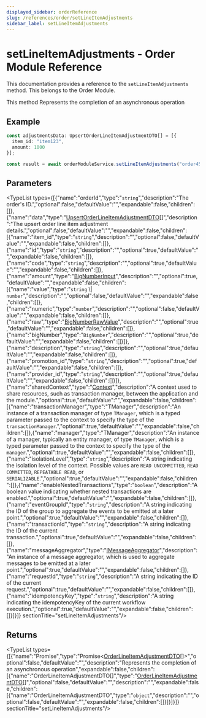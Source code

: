 ```yaml
---
displayed_sidebar: orderReference
slug: /references/order/setLineItemAdjustments
sidebar_label: setLineItemAdjustments
---
```



# setLineItemAdjustments - Order Module Reference

This documentation provides a reference to the `setLineItemAdjustments` method. This belongs to the Order Module.

This method Represents the completion of an asynchronous operation

## Example

```typescript
const adjustmentsData: UpsertOrderLineItemAdjustmentDTO[] = [{
  item_id: "item123",
  amount: 1000
}];

const result = await orderModuleService.setLineItemAdjustments("order456", adjustmentsData);
```

## Parameters

<TypeList types={[{"name":"orderId","type":"`string`","description":"The order's ID.","optional":false,"defaultValue":"","expandable":false,"children":[]},{"name":"data","type":"[UpsertOrderLineItemAdjustmentDTO](../../../interfaces/order.UpsertOrderLineItemAdjustmentDTO/page.mdx)[]","description":"The upsert order line item adjustment details.","optional":false,"defaultValue":"","expandable":false,"children":[{"name":"item_id","type":"`string`","description":"","optional":false,"defaultValue":"","expandable":false,"children":[]},{"name":"id","type":"`string`","description":"","optional":true,"defaultValue":"","expandable":false,"children":[]},{"name":"code","type":"`string`","description":"","optional":true,"defaultValue":"","expandable":false,"children":[]},{"name":"amount","type":"[BigNumberInput](../../../types/order.BigNumberInput/page.mdx)","description":"","optional":true,"defaultValue":"","expandable":false,"children":[{"name":"value","type":"`string` \\| `number`","description":"","optional":false,"defaultValue":"","expandable":false,"children":[]},{"name":"numeric","type":"`number`","description":"","optional":false,"defaultValue":"","expandable":false,"children":[]},{"name":"raw","type":"[BigNumberRawValue](../../../types/order.BigNumberRawValue/page.mdx)","description":"","optional":true,"defaultValue":"","expandable":false,"children":[]},{"name":"bigNumber","type":"`BigNumber`","description":"","optional":true,"defaultValue":"","expandable":false,"children":[]}]},{"name":"description","type":"`string`","description":"","optional":true,"defaultValue":"","expandable":false,"children":[]},{"name":"promotion_id","type":"`string`","description":"","optional":true,"defaultValue":"","expandable":false,"children":[]},{"name":"provider_id","type":"`string`","description":"","optional":true,"defaultValue":"","expandable":false,"children":[]}]},{"name":"sharedContext","type":"[Context](../../../interfaces/order.Context/page.mdx)","description":"A context used to share resources, such as transaction manager, between the application and the module.","optional":true,"defaultValue":"","expandable":false,"children":[{"name":"transactionManager","type":"TManager","description":"An instance of a transaction manager of type `TManager`, which is a typed parameter passed to the context to specify the type of the `transactionManager`.","optional":true,"defaultValue":"","expandable":false,"children":[]},{"name":"manager","type":"TManager","description":"An instance of a manager, typically an entity manager, of type `TManager`, which is a typed parameter passed to the context to specify the type of the `manager`.","optional":true,"defaultValue":"","expandable":false,"children":[]},{"name":"isolationLevel","type":"`string`","description":"A string indicating the isolation level of the context. Possible values are `READ UNCOMMITTED`, `READ COMMITTED`, `REPEATABLE READ`, or `SERIALIZABLE`.","optional":true,"defaultValue":"","expandable":false,"children":[]},{"name":"enableNestedTransactions","type":"`boolean`","description":"A boolean value indicating whether nested transactions are enabled.","optional":true,"defaultValue":"","expandable":false,"children":[]},{"name":"eventGroupId","type":"`string`","description":"A string indicating the ID of the group to aggregate the events to be emitted at a later point.","optional":true,"defaultValue":"","expandable":false,"children":[]},{"name":"transactionId","type":"`string`","description":"A string indicating the ID of the current transaction.","optional":true,"defaultValue":"","expandable":false,"children":[]},{"name":"messageAggregator","type":"[IMessageAggregator](../../../interfaces/order.IMessageAggregator/page.mdx)","description":"An instance of a message aggregator, which is used to aggregate messages to be emitted at a later point.","optional":true,"defaultValue":"","expandable":false,"children":[]},{"name":"requestId","type":"`string`","description":"A string indicating the ID of the current request.","optional":true,"defaultValue":"","expandable":false,"children":[]},{"name":"idempotencyKey","type":"`string`","description":"A string indicating the idempotencyKey of the current workflow execution.","optional":true,"defaultValue":"","expandable":false,"children":[]}]}]}  sectionTitle="setLineItemAdjustments"/>

## Returns

<TypeList types={[{"name":"Promise","type":"Promise&#60;[OrderLineItemAdjustmentDTO](../../../interfaces/order.OrderLineItemAdjustmentDTO/page.mdx)[]&#62;","optional":false,"defaultValue":"","description":"Represents the completion of an asynchronous operation","expandable":false,"children":[{"name":"OrderLineItemAdjustmentDTO[]","type":"[OrderLineItemAdjustmentDTO](../../../interfaces/order.OrderLineItemAdjustmentDTO/page.mdx)[]","optional":false,"defaultValue":"","description":"","expandable":false,"children":[{"name":"OrderLineItemAdjustmentDTO","type":"`object`","description":"","optional":false,"defaultValue":"","expandable":false,"children":[]}]}]}]}  sectionTitle="setLineItemAdjustments"/>
